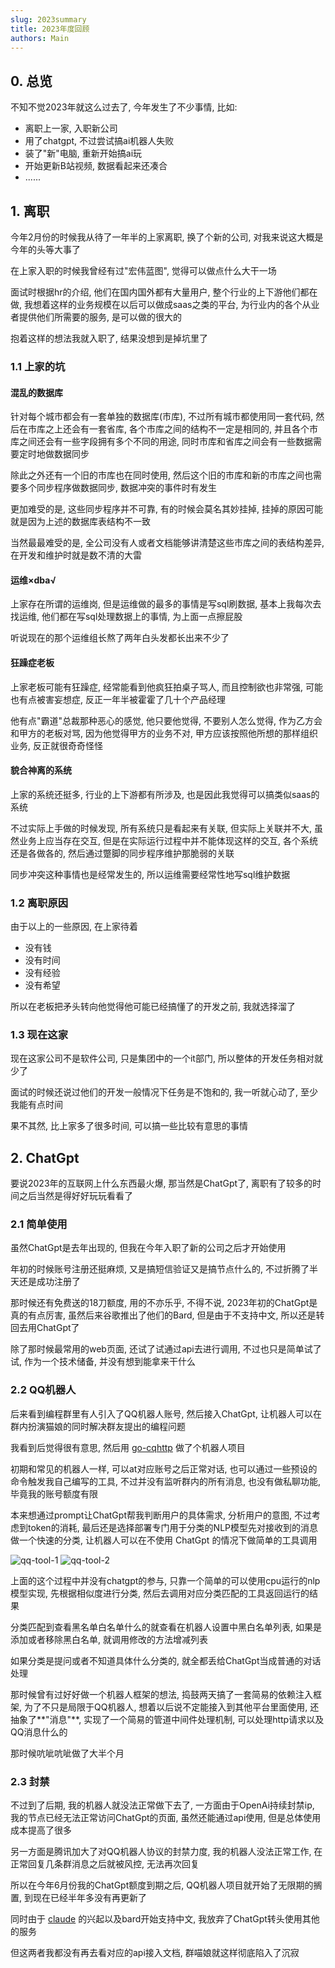 ```yaml
---
slug: 2023summary
title: 2023年度回顾
authors: Main
---
```


## 0. 总览

不知不觉2023年就这么过去了, 今年发生了不少事情, 比如:

* 离职上一家, 入职新公司
* 用了chatgpt, 不过尝试搞ai机器人失败
* 装了"新"电脑, 重新开始搞ai玩
* 开始更新B站视频, 数据看起来还凑合
* ......

## 1. 离职

今年2月份的时候我从待了一年半的上家离职, 换了个新的公司, 对我来说这大概是今年的头等大事了

在上家入职的时候我曾经有过"宏伟蓝图", 觉得可以做点什么大干一场

面试时根据hr的介绍, 他们在国内国外都有大量用户, 整个行业的上下游他们都在做, 我想着这样的业务规模在以后可以做成saas之类的平台, 为行业内的各个从业者提供他们所需要的服务, 是可以做的很大的

抱着这样的想法我就入职了, 结果没想到是掉坑里了

### 1.1 上家的坑

#### 混乱的数据库

针对每个城市都会有一套单独的数据库(市库), 不过所有城市都使用同一套代码, 然后在市库之上还会有一套省库, 各个市库之间的结构不一定是相同的, 并且各个市库之间还会有一些字段拥有多个不同的用途, 同时市库和省库之间会有一些数据需要定时地做数据同步

除此之外还有一个旧的市库也在同时使用, 然后这个旧的市库和新的市库之间也需要多个同步程序做数据同步, 数据冲突的事件时有发生

更加难受的是, 这些同步程序并不可靠, 有的时候会莫名其妙挂掉, 挂掉的原因可能就是因为上述的数据库表结构不一致

当然最最难受的是, 全公司没有人或者文档能够讲清楚这些市库之间的表结构差异, 在开发和维护时就是数不清的大雷

#### 运维×dba√

上家存在所谓的运维岗, 但是运维做的最多的事情是写sql刷数据, 基本上我每次去找运维, 他们都在写sql处理数据上的事情, 为上面一点擦屁股

听说现在的那个运维组长熬了两年白头发都长出来不少了

#### 狂躁症老板

上家老板可能有狂躁症, 经常能看到他疯狂拍桌子骂人, 而且控制欲也非常强, 可能也有点被害妄想症, 反正一年半被霍霍了几十个产品经理

他有点"霸道"总裁那种恶心的感觉, 他只要他觉得, 不要别人怎么觉得, 作为乙方会和甲方的老板对骂, 因为他觉得甲方的业务不对, 甲方应该按照他所想的那样组织业务, 反正就很奇奇怪怪

#### 貌合神离的系统

上家的系统还挺多, 行业的上下游都有所涉及, 也是因此我觉得可以搞类似saas的系统

不过实际上手做的时候发现, 所有系统只是看起来有关联, 但实际上关联并不大, 虽然业务上应当存在交互, 但是在实际运行过程中并不能体现这样的交互, 各个系统还是各做各的, 然后通过蹩脚的同步程序维护那脆弱的关联

同步冲突这种事情也是经常发生的, 所以运维需要经常性地写sql维护数据

### 1.2 离职原因

由于以上的一些原因, 在上家待着

* 没有钱
* 没有时间
* 没有经验
* 没有希望

所以在老板把矛头转向他觉得他可能已经搞懂了的开发之前, 我就选择溜了

### 1.3 现在这家

现在这家公司不是软件公司, 只是集团中的一个it部门, 所以整体的开发任务相对就少了

面试的时候还说过他们的开发一般情况下任务是不饱和的, 我一听就心动了, 至少我能有点时间

果不其然, 比上家多了很多时间, 可以搞一些比较有意思的事情

## 2. ChatGpt

要说2023年的互联网上什么东西最火爆, 那当然是ChatGpt了, 离职有了较多的时间之后当然是得好好玩玩看看了

### 2.1 简单使用

虽然ChatGpt是去年出现的, 但我在今年入职了新的公司之后才开始使用

年初的时候账号注册还挺麻烦, 又是搞短信验证又是搞节点什么的, 不过折腾了半天还是成功注册了

那时候还有免费送的18刀额度, 用的不亦乐乎, 不得不说, 2023年初的ChatGpt是真的有点厉害, 虽然后来谷歌推出了他们的Bard, 但是由于不支持中文, 所以还是转回去用ChatGpt了

除了那时候最常用的web页面, 还试了试通过api去进行调用, 不过也只是简单试了试, 作为一个技术储备, 并没有想到能拿来干什么

### 2.2 QQ机器人

后来看到编程群里有人引入了QQ机器人账号, 然后接入ChatGpt, 让机器人可以在群内扮演猫娘的同时解决群友提出的编程问题

我看到后觉得很有意思, 然后用 [go-cqhttp](https://github.com/Mrs4s/go-cqhttp) 做了个机器人项目

初期和常见的机器人一样, 可以at对应账号之后正常对话, 也可以通过一些预设的命令触发我自己编写的工具, 不过并没有监听群内的所有消息, 也没有做私聊功能, 毕竟我的账号额度有限

本来想通过prompt让ChatGpt帮我判断用户的具体需求, 分析用户的意图, 不过考虑到token的消耗, 最后还是选择部署专门用于分类的NLP模型先对接收到的消息做一个快速的分类, 让机器人可以在不使用 ChatGpt 的情况下做简单的工具调用

![qq-tool-1](/img/2023summary/qq-tool-1.webp)
![qq-tool-2](/img/2023summary/qq-tool-2.webp)

上面的这个过程中并没有chatgpt的参与, 只靠一个简单的可以使用cpu运行的nlp模型实现, 先根据相似度进行分类, 然后去调用对应分类匹配的工具返回运行的结果

分类匹配到查看黑名单白名单什么的就查看在机器人设置中黑白名单列表, 如果是添加或者移除黑白名单, 就调用修改的方法增减列表

如果分类是提问或者不知道具体什么分类的, 就全都丢给ChatGpt当成普通的对话处理

那时候曾有过好好做一个机器人框架的想法, 捣鼓两天搞了一套简易的依赖注入框架, 为了不只是局限于QQ机器人, 想着以后说不定能接入到其他平台里面使用, 还抽象了**"消息"**, 实现了一个简易的管道中间件处理机制, 可以处理http请求以及QQ消息什么的

那时候吭呲吭呲做了大半个月

### 2.3 封禁

不过到了后期, 我的机器人就没法正常做下去了, 一方面由于OpenAi持续封禁ip, 我的节点已经无法正常访问ChatGpt的页面, 虽然还能通过api使用, 但是总体使用成本提高了很多

另一方面是腾讯加大了对QQ机器人协议的封禁力度, 我的机器人没法正常工作, 在正常回复几条群消息之后就被风控, 无法再次回复

所以在今年6月份我的ChatGpt额度到期之后, QQ机器人项目就开始了无限期的搁置, 到现在已经半年多没有再更新了

同时由于 [claude](https://claude.ai/chats) 的兴起以及bard开始支持中文, 我放弃了ChatGpt转头使用其他的服务

但这两者我都没有再去看对应的api接入文档, 群喵娘就这样彻底陷入了沉寂




